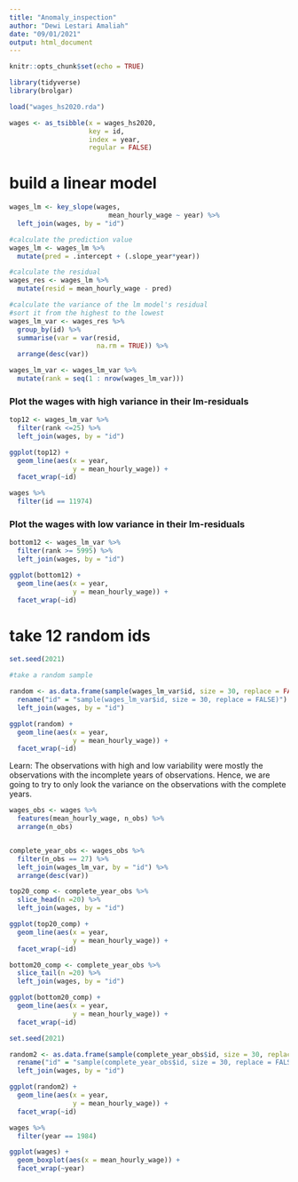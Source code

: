 ```yaml
---
title: "Anomaly_inspection"
author: "Dewi Lestari Amaliah"
date: "09/01/2021"
output: html_document
---
```


```r
knitr::opts_chunk$set(echo = TRUE)

library(tidyverse)
library(brolgar)
```

```r
load("wages_hs2020.rda")
```


```r
wages <- as_tsibble(x = wages_hs2020,
                    key = id,
                    index = year,
                    regular = FALSE)
```


# build a linear model
```r
wages_lm <- key_slope(wages, 
                         mean_hourly_wage ~ year) %>%
  left_join(wages, by = "id")
```

```r

#calculate the prediction value
wages_lm <- wages_lm %>%
  mutate(pred = .intercept + (.slope_year*year))
```

```r
#calculate the residual
wages_res <- wages_lm %>%
  mutate(resid = mean_hourly_wage - pred)
```

```r

#calculate the variance of the lm model's residual 
#sort it from the highest to the lowest
wages_lm_var <- wages_res %>%
  group_by(id) %>%
  summarise(var = var(resid,
                      na.rm = TRUE)) %>%
  arrange(desc(var)) 
```


```r
wages_lm_var <- wages_lm_var %>%
  mutate(rank = seq(1 : nrow(wages_lm_var)))
```


### Plot the wages with high variance in their lm-residuals

```r
top12 <- wages_lm_var %>%
  filter(rank <=25) %>%
  left_join(wages, by = "id")

ggplot(top12) +
  geom_line(aes(x = year,
                y = mean_hourly_wage)) +
  facet_wrap(~id)
```

```r
wages %>%
  filter(id == 11974)
```




### Plot the wages with low variance in their lm-residuals
```r
bottom12 <- wages_lm_var %>%
  filter(rank >= 5995) %>%
  left_join(wages, by = "id")

ggplot(bottom12) +
  geom_line(aes(x = year,
                y = mean_hourly_wage)) +
  facet_wrap(~id)
```

# take 12 random ids 
```r
set.seed(2021)

#take a random sample

random <- as.data.frame(sample(wages_lm_var$id, size = 30, replace = FALSE)) %>%
  rename("id" = "sample(wages_lm_var$id, size = 30, replace = FALSE)") %>%
  left_join(wages, by = "id")

ggplot(random) +
  geom_line(aes(x = year,
                y = mean_hourly_wage)) +
  facet_wrap(~id)

```

Learn: The observations with high and low variability were mostly the observations with the incomplete years of observations. Hence, we are going to try to only look the variance on the observations with the complete years. 


```r
wages_obs <- wages %>%
  features(mean_hourly_wage, n_obs) %>%
  arrange(n_obs)


complete_year_obs <- wages_obs %>%
  filter(n_obs == 27) %>%
  left_join(wages_lm_var, by = "id") %>%
  arrange(desc(var))
```

```r

top20_comp <- complete_year_obs %>%
  slice_head(n =20) %>%
  left_join(wages, by = "id")

ggplot(top20_comp) +
  geom_line(aes(x = year,
                y = mean_hourly_wage)) +
  facet_wrap(~id)

```
```r
bottom20_comp <- complete_year_obs %>%
  slice_tail(n =20) %>%
  left_join(wages, by = "id")

ggplot(bottom20_comp) +
  geom_line(aes(x = year,
                y = mean_hourly_wage)) +
  facet_wrap(~id)
```

```r
set.seed(2021)

random2 <- as.data.frame(sample(complete_year_obs$id, size = 30, replace = FALSE)) %>%
  rename("id" = "sample(complete_year_obs$id, size = 30, replace = FALSE)") %>%
  left_join(wages, by = "id")

ggplot(random2) +
  geom_line(aes(x = year,
                y = mean_hourly_wage)) +
  facet_wrap(~id)
```

```r
wages %>%
  filter(year == 1984)
```

```r
ggplot(wages) +
  geom_boxplot(aes(x = mean_hourly_wage)) +
  facet_wrap(~year)
```

